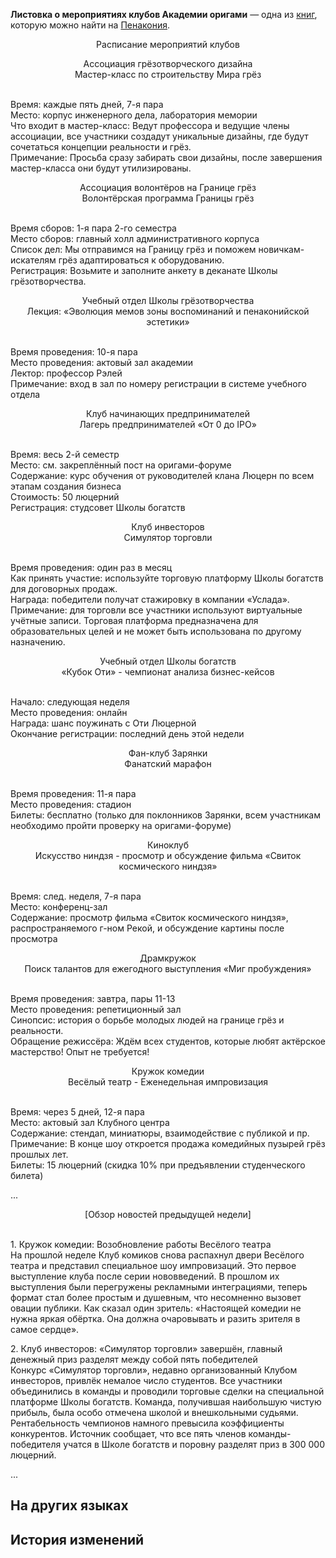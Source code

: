 {{Книга Инфобокс
|id           = 415
|Название     = Листовка о мероприятиях клубов Академии оригами
|Изображение  = Item Penacony Readable 4.png
|Мир          = Пенакония
|Томов        = 1
|Автор        = <!--нужно добавить-->
|Описание     = Небрежно напечатанная листовка с мероприятиями студенческих организаций в Академии оригами. Учитывая финансирование студсообществ, это неудивительно.
|Том1         = {{tx}}
|Источник1    = {{tx|Отсутствует источник}}
|Персонажи    = 
|Фракции      = 
}}
'''Листовка о мероприятиях клубов Академии оригами''' — одна из [[Книги|книг]], которую можно найти на [[Пенакония]].
<!--
==Получение==
<gallery>
Книга НАЗВАНИЕ.png|НАЗВАНИЕ
Локация НАЗВАНИЕ.png|Расположение на карте. Ближайший пространственный якорь «[[НАЗВАНИЕ]]»
</gallery>
-->
<div align="center">Расписание мероприятий клубов

Ассоциация грёзотворческого дизайна<br />
Мастер-класс по строительству Мира грёз</div><br />Время: каждые пять дней, 7-я пара<br />
Место: корпус инженерного дела, лаборатория мемории<br />
Что входит в мастер-класс: Ведут профессора и ведущие члены ассоциации, все участники создадут уникальные дизайны, где будут сочетаться концепции реальности и грёз.<br />
Примечание: Просьба сразу забирать свои дизайны, после завершения мастер-класса они будут утилизированы.

<div align="center">Ассоциация волонтёров на Границе грёз<br />
Волонтёрская программа Границы грёз</div><br />Время сборов: 1-я пара 2-го семестра<br />
Место сборов: главный холл административного корпуса<br />
Список дел: Мы отправимся на Границу грёз и поможем новичкам-искателям грёз адаптироваться к оборудованию.<br />
Регистрация: Возьмите и заполните анкету в деканате Школы грёзотворчества.

<div align="center">Учебный отдел Школы грёзотворчества<br />   Лекция: «Эволюция мемов зоны воспоминаний и пенаконийской эстетики»</div><br />Время проведения: 10-я пара<br />
Место проведения: актовый зал академии<br />
Лектор: профессор Рэлей<br />
Примечание: вход в зал по номеру регистрации в системе учебного отдела

<div align="center">Клуб начинающих предпринимателей<br />
Лагерь предпринимателей «От 0 до IPO»</div><br />   Время: весь 2-й семестр<br />   Место: см. закреплённый пост на оригами-форуме<br />   Содержание: курс обучения от руководителей клана Люцерн по всем этапам создания бизнеса<br />   Стоимость: 50 люцерний<br />   Регистрация: студсовет Школы богатств

<div align="center">Клуб инвесторов<br />
Симулятор торговли</div><br />   Время проведения: один раз в месяц<br />   Как принять участие: используйте торговую платформу Школы богатств для договорных продаж.<br />   Награда: победители получат стажировку в компании «Услада».<br />   Примечание: для торговли все участники используют виртуальные учётные записи. Торговая платформа предназначена для образовательных целей и не может быть использована по другому назначению.

<div align="center">Учебный отдел Школы богатств<br />
«Кубок Оти» - чемпионат анализа бизнес-кейсов</div><br />Начало: следующая неделя<br />
Место проведения: онлайн<br />
Награда: шанс поужинать с Оти Люцерной<br />
Окончание регистрации: последний день этой недели

<div align="center">Фан-клуб Зарянки<br />
Фанатский марафон</div><br />Время проведения: 11-я пара<br />
Место проведения: стадион<br />
Билеты: бесплатно (только для поклонников Зарянки, всем участникам необходимо пройти проверку на оригами-форуме)

<div align="center">Киноклуб<br />
Искусство ниндзя - просмотр и обсуждение фильма «Свиток космического ниндзя»</div><br />Время: след. неделя, 7-я пара<br />
Место: конференц-зал<br />
Содержание: просмотр фильма «Свиток космического ниндзя», распространяемого г-ном Рекой, и обсуждение картины после просмотра

<div align="center">Драмкружок<br />
Поиск талантов для ежегодного выступления «Миг пробуждения»</div><br />Время проведения: завтра, пары 11-13<br />
Место проведения: репетиционный зал<br />
Синопсис: история о борьбе молодых людей на границе грёз и реальности.<br />
Обращение режиссёра: Ждём всех студентов, которые любят актёрское мастерство! Опыт не требуется!

<div align="center">Кружок комедии<br />
Весёлый театр - Еженедельная импровизация</div><br />Время: через 5 дней, 12-я пара<br />
Место: актовый зал Клубного центра<br />
Содержание: стендап, миниатюры, взаимодействие с публикой и пр.<br />
Примечание: В конце шоу откроется продажа комедийных пузырей грёз прошлых лет.<br />
Билеты: 15 люцерний (скидка 10% при предъявлении студенческого билета)

...

<div align="center">[Обзор новостей предыдущей недели]</div><br />1. Кружок комедии: Возобновление работы Весёлого театра<br />
На прошлой неделе Клуб комиков снова распахнул двери Весёлого театра и представил специальное шоу импровизаций. Это первое выступление клуба после серии нововведений. В прошлом их выступления были перегружены рекламными интеграциями, теперь формат стал более простым и душевным, что несомненно вызовет овации публики. Как сказал один зритель: «Настоящей комедии не нужна яркая обёртка. Она должна очаровывать и разить зрителя в самое сердце».

2. Клуб инвесторов: «Симулятор торговли» завершён, главный денежный приз разделят между собой пять победителей<br />
Конкурс «Симулятор торговли», недавно организованный Клубом инвесторов, привлёк немалое число студентов. Все участники объединились в команды и проводили торговые сделки на специальной платформе Школы богатств. Команда, получившая наибольшую чистую прибыль, была особо отмечена школой и внешкольными судьями. Рентабельность чемпионов намного превысила коэффициенты конкурентов. Источник сообщает, что все пять членов команды-победителя учатся в Школе богатств и поровну разделят приз в 300 000 люцерний.

...

==На других языках==
{{На других языках
|en   = Paperfold University Society Activities Flyer
|zhs  = 折纸大学社团活动宣传单
|zht  = 摺紙大學社團活動宣傳單
|ja   = 折り紙大学の部活動のビラ
|ko   = 종이접기 아카데미 동아리 활동 전단지
|es   = Folleto de actividades de los clubes de la Academia de Origami
|fr   = Dépliant des activités sociales de l'Université Origami
|ru   = Листовка о мероприятиях клубов Академии оригами
|th   = ใบปลิวกิจกรรมชมรม มหาวิทยาลัย Paperfold
|vi   = Tờ Rơi Sự Kiện Câu Lạc Bộ Học Viện Gấp Giấy
|de   = Vereinsflugblatt der Origami-Akademie
|id   = Brosur Kegiatan Klub Paperfold University
|pt   = Panfleto de Atividades da Sociedade da Academia Dobradura
}}

==История изменений==
{{История изменений|2.7}}